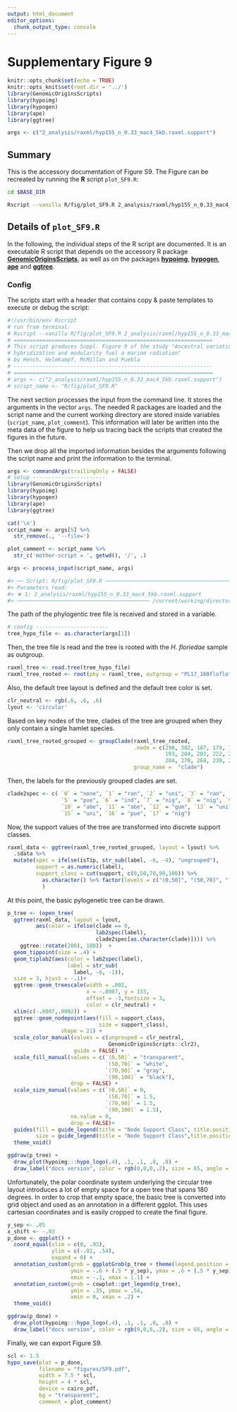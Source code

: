 ```yaml
---
output: html_document
editor_options:
  chunk_output_type: console
---
```

# Supplementary Figure 9

```r
knitr::opts_chunk$set(echo = TRUE)
knitr::opts_knit$set(root.dir = '../')
library(GenomicOriginsScripts)
library(hypoimg)
library(hypogen)
library(ape)
library(ggtree)

args <- c("2_analysis/raxml/hyp155_n_0.33_mac4_5kb.raxml.support")
```

## Summary

This is the accessory documentation of Figure S9.
The Figure can be recreated by running the **R** script `plot_SF9.R`:

```sh
cd $BASE_DIR

Rscript --vanilla R/fig/plot_SF9.R 2_analysis/raxml/hyp155_n_0.33_mac4_5kb.raxml.support
```

## Details of `plot_SF9.R`

In the following, the individual steps of the R script are documented.
It is an executable R script that depends on the accessory R package [**GenomicOriginsScripts**](https://k-hench.github.io/GenomicOriginsScripts), as well as on the packages [**hypoimg**](https://k-hench.github.io/hypoimg), [**hypogen**](https://k-hench.github.io/hypogen), [**ape**](http://ape-package.ird.fr/) and [**ggtree**](https://github.com/YuLab-SMU/ggtree).


### Config

The scripts start with a header that contains copy & paste templates to execute or debug the script:

```r
#!/usr/bin/env Rscript
# run from terminal:
# Rscript --vanilla R/fig/plot_SF9.R 2_analysis/raxml/hyp155_n_0.33_mac4_5kb.raxml.support
# ===============================================================
# This script produces Suppl. Figure 9 of the study "Ancestral variation,
# hybridization and modularity fuel a marine radiation"
# by Hench, Helmkampf, McMillan and Puebla
# ---------------------------------------------------------------
# ===============================================================
# args <- c("2_analysis/raxml/hyp155_n_0.33_mac4_5kb.raxml.support")
# script_name <- "R/fig/plot_SF9.R"
```

The next section processes the input from the command line.
It stores the arguments in the vector `args`.
The needed R packages are loaded and the script name and the current working directory are stored inside variables (`script_name`, `plot_comment`).
This information will later be written into the meta data of the figure to help us tracing back the scripts that created the figures in the future.

Then we drop all the imported information besides the arguments following the script name and print the information to the terminal.

```r
args <- commandArgs(trailingOnly = FALSE)
# setup -----------------------
library(GenomicOriginsScripts)
library(hypoimg)
library(hypogen)
library(ape)
library(ggtree)

cat('\n')
script_name <- args[5] %>%
  str_remove(., '--file=')

plot_comment <- script_name %>%
  str_c('mother-script = ', getwd(), '/', .)

args <- process_input(script_name, args)
```

```r
#> ── Script: R/fig/plot_SF9.R ────────────────────────────────────────────
#> Parameters read:
#> ★ 1: 2_analysis/raxml/hyp155_n_0.33_mac4_5kb.raxml.support
#> ────────────────────────────────────────── /current/working/directory ──
```

The path of the phylogentic tree file is received and stored in a variable.

```r
# config -----------------------
tree_hypo_file <- as.character(args[1])
```

Then, the tree file is read and the tree is rooted with the *H. floriedae* sample as outgroup.

```r
raxml_tree <- read.tree(tree_hypo_file) 
raxml_tree_rooted <- root(phy = raxml_tree, outgroup = "PL17_160floflo")
```

Also, the default tree layout is defined and the default tree color is set.

```r
clr_neutral <- rgb(.6, .6, .6)
lyout <- 'circular'
```

Based on key nodes of the tree, clades of the tree are grouped when they only contain a single hamlet species.

```r
raxml_tree_rooted_grouped <- groupClade(raxml_tree_rooted,
                                        .node = c(298, 302, 187, 179, 171, 159,
                                                  193, 204, 201, 222, 219, 209,
                                                  284, 278, 268, 230, 242),
                                        group_name =  "clade")
```

Then, the labels for the previously grouped clades are set.

```r
clade2spec <- c( `0` = "none", `1` = "ran", `2` = "uni", `3` = "ran", `4` = "may",
                 `5` = "pue", `6` = "ind", `7` = "nig", `8` = "nig", `9` = "ran",
                 `10` = "abe", `11` = "abe", `12` = "gum", `13` = "uni", `14` = "pue",
                 `15` = "uni", `16` = "pue", `17` = "nig")
```

Now, the support values of the tree are transformed into discrete support classes.

```r
raxml_data <- ggtree(raxml_tree_rooted_grouped, layout = lyout) %>%
  .$data %>% 
  mutate(spec = ifelse(isTip, str_sub(label, -6, -4), "ungrouped"),
         support = as.numeric(label),
         support_class = cut(support, c(0,50,70,90,100)) %>% 
           as.character() %>% factor(levels = c("(0,50]", "(50,70]", "(70,90]", "(90,100]"))
           )
```

At this point, the basic pylogenetic tree can be drawn.

```r
p_tree <- (open_tree(
  ggtree(raxml_data, layout = lyout,
         aes(color = ifelse(clade == 0,
                            lab2spec(label),
                            clade2spec[as.character(clade)]))) %>%
    ggtree::rotate(200), 180))  +
  geom_tippoint(size = .4) + 
  geom_tiplab2(aes(color = lab2spec(label), 
                   label = str_sub(
                     label, -6, -1)),
  size = 3, hjust = -.1)+
  ggtree::geom_treescale(width = .002,
                         x = -.0007, y = 155, 
                         offset = -3,fontsize = 3,
                         color = clr_neutral) +
  xlim(c(-.0007,.0092)) +
  ggtree::geom_nodepoint(aes(fill = support_class, 
                             size = support_class),
                 shape = 21) +
  scale_color_manual(values = c(ungrouped = clr_neutral, 
                                GenomicOriginsScripts::clr2),
                     guide = FALSE) +
  scale_fill_manual(values = c(`(0,50]` = "transparent",
                               `(50,70]` = "white",
                               `(70,90]` = "gray",
                               `(90,100]` = "black"),
                    drop = FALSE) +
  scale_size_manual(values = c(`(0,50]` = 0,
                               `(50,70]` = 1.5,
                               `(70,90]` = 1.5,
                               `(90,100]` = 1.5),
                    na.value = 0,
                    drop = FALSE)+
  guides(fill = guide_legend(title = "Node Support Class", title.position = "top", ncol = 2),
         size = guide_legend(title = "Node Support Class",title.position = "top", ncol = 2)) +
  theme_void()
```

```r
ggdraw(p_tree) + 
  draw_plot(hypoimg:::hypo_logo(.4), .1, .1, .8, .8) +
  draw_label("docs version", color = rgb(0,0,0,.2), size = 65, angle = 45)
```

Unfortunately, the polar coordinate system underlying the circular tree layout introduces a lot of empty space for a open tree that spans 180 degrees.
In order to crop that empty space, the basic tree is converted into grid object and used as an annotation in a different ggplot.
This uses cartesian coordinates and is easily cropped to create the final figure.

```r
y_sep <- .05
x_shift <- -.03
p_done <- ggplot() +
  coord_equal(xlim = c(0, .93),
              ylim = c(-.01, .54),
              expand = 0) +
  annotation_custom(grob = ggplotGrob(p_tree + theme(legend.position = "none")),
                    ymin = -.6 + (.5 * y_sep), ymax = .6 + (.5 * y_sep),
                    xmin = -.1, xmax = 1.1) +
  annotation_custom(grob = cowplot::get_legend(p_tree),
                    ymin = .35, ymax = .54,
                    xmin = 0, xmax = .2) +
  theme_void()
```

```r
ggdraw(p_done) + 
  draw_plot(hypoimg:::hypo_logo(.4), .1, .1, .8, .8) +
  draw_label("docs version", color = rgb(0,0,0,.2), size = 65, angle = 45)
```

Finally, we can export Figure S9.

```r
scl <- 1.5
hypo_save(plot = p_done,
          filename = "figures/SF9.pdf",
          width = 7.5 * scl,
          height = 4 * scl,
          device = cairo_pdf,
          bg = "transparent",
          comment = plot_comment)

```